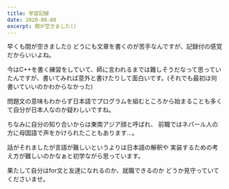 ```yaml
---
title: 学習記録
date: 2020-08-08
excerpt: 間が空きました()
---
```


早くも間が空きました()
どうにも文章を書くのが苦手なんですが、記録付の感覚だからいいよね。

今はC++を書く練習をしていて、師に言われるまでは難しそうだなって思っていたんですが、書いてみれば意外と書けたりして面白いです。(それでも最初は何書いていいのかわからなかった)

問題文の意味もわからず日本語でプログラムを組むところから始まることも多くて自分が日本人なのか疑わしいですね。

ちなみに自分の知り合いからは東南アジア顔と呼ばれ、
前職ではネパール人の方に母国語で声をかけられたこともあります...。

話がそれましたが言語が難しいというよりは日本語の解釈や
実装するための考え方が難しいのかなぁと初学ながら思っています。

果たして自分はfor文と友達になれるのか、就職できるのか
どうか見守っていてくださいませ。
